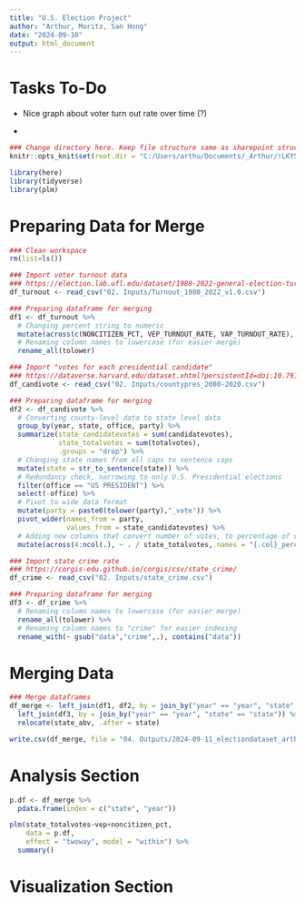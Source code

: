 ---
title: "U.S. Election Project"
author: "Arthur, Moritz, San Hong"
date: "2024-09-10"
output: html_document
---

# Tasks To-Do

-    Nice graph about voter turn out rate over time (?)

-   

```{r setup, include = TRUE}

### Change directory here. Keep file structure same as sharepoint structure.
knitr::opts_knit$set(root.dir = "C:/Users/arthu/Documents/_Arthur/!LKYSPP MIA/3-3 R Module/_Project")

library(here)
library(tidyverse)
library(plm)

```

# Preparing Data for Merge
```{r df_turnout}

### Clean workspace
rm(list=ls())

### Import voter turnout data
### https://election.lab.ufl.edu/dataset/1980-2022-general-election-turnout-rates/ 
df_turnout <- read_csv("02. Inputs/Turnout_1980_2022_v1.0.csv")

### Preparing dataframe for merging
df1 <- df_turnout %>% 
  # Changing percent string to numeric
  mutate(across(c(NONCITIZEN_PCT, VEP_TURNOUT_RATE, VAP_TURNOUT_RATE), ~as.numeric(sub("%", "", .)))) %>%
  # Renaming column names to lowercase (for easier merge)
  rename_all(tolower)

```

```{r df_candivote}

### Import "votes for each presidential candidate"
### https://dataverse.harvard.edu/dataset.xhtml?persistentId=doi:10.7910/DVN/VOQCHQ
df_candivote <- read_csv("02. Inputs/countypres_2000-2020.csv")

### Preparing dataframe for merging
df2 <- df_candivote %>% 
  # Converting county-level data to state level data
  group_by(year, state, office, party) %>% 
  summarize(state_candidatevotes = sum(candidatevotes),
            state_totalvotes = sum(totalvotes),
            .groups = "drop") %>%
  # Changing state names from all caps to sentence caps
  mutate(state = str_to_sentence(state)) %>% 
  # Redundancy check, narrowing to only U.S. Presidential elections
  filter(office == "US PRESIDENT") %>% 
  select(-office) %>% 
  # Pivot to wide data format
  mutate(party = paste0(tolower(party),"_vote")) %>% 
  pivot_wider(names_from = party,
              values_from = state_candidatevotes) %>% 
  # Adding new columns that convert number of votes, to percentage of votes 
  mutate(across(4:ncol(.), ~ . / state_totalvotes,.names = "{.col}_perc"))

```

```{r df_crime}

### Import state crime rate
### https://corgis-edu.github.io/corgis/csv/state_crime/
df_crime <- read_csv("02. Inputs/state_crime.csv")

### Preparing dataframe for merging
df3 <- df_crime %>% 
  # Renaming column names to lowercase (for easier merge)
  rename_all(tolower) %>% 
  # Renaming column names to "crime" for easier indexing
  rename_with(~ gsub("data","crime",.), contains("data"))

```

# Merging Data
```{r merge}

### Merge dataframes
df_merge <- left_join(df1, df2, by = join_by("year" == "year", "state" == "state")) %>% 
  left_join(df3, by = join_by("year" == "year", "state" == "state")) %>% 
  relocate(state_abv, .after = state)

write.csv(df_merge, file = "04. Outputs/2024-09-11_electiondataset_arthur.csv")

```

# Analysis Section
```{r quick-regression}

p.df <- df_merge %>% 
  pdata.frame(index = c("state", "year"))

plm(state_totalvotes~vep+noncitizen_pct,
    data = p.df,
    effect = "twoway", model = "within") %>% 
  summary()

```

# Visualization Section
```{r viz}

```


